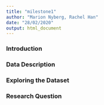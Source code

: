 ```yaml
---
title: "milestone1"
author: "Marion Nyberg, Rachel Han"
date: "28/02/2020"
output: html_document
---
```


### Introduction


### Data Description


### Exploring the Dataset


### Research Question




